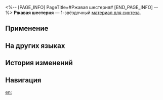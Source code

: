 <%-- [PAGE_INFO]
PageTitle=#Ржавая шестерня#
[END_PAGE_INFO] --%>
{{Предмет Инфобокс
|id          = 180012
|Изображение = Предмет Ржавая шестерня.png
|Тип         = Материал для синтеза
|Инвентарь   = Другие материалы
|Редкость    = 1
|Эффект      = 
|Описание    = Материал для синтеза уровня 1
|Источник1   = [[Отель «Грёзы»: господин Телебрюх из труппы «Кошмарики» и другие противники]]
|Источник2   = [[Разрушаемые предметы на Пенаконии]]
|Источник3   = [[Награды за поручения]]
|Источник4   = [[Фердинанд]]
}}
{{Описание|Сами по себе шестерёнки не являются редкостью, но найти шестерню, соответствующую техническим характеристикам, - дело не из простых. Из-за быстрого развития технологий устаревшие детали массово выбрасываются.<br /><br />''«Найти шестерню идеальную - задача почти нереальная».''}}
'''Ржавая шестерня''' — 1-звёздочный [[Материалы для синтеза|материал для синтеза]].

==Применение==
{{Используется в создании}}

==На других языках==
{{На других языках
|en   = Rusty Gear
|zhs  = 锈迹齿轮
|zht  = 鏽跡齒輪
|ja   = 錆びた歯車
|ko   = 녹슨 톱니바퀴
|es   = Engranaje oxidado
|fr   = Engrenage rouillé
|ru   = Ржавая шестерня
|th   = Rusty Gear
|vi   = Bánh Răng Rỉ Sét
|de   = Verrostetes Zahnrad
|id   = Rusty Gear
|pt   = Equipamento Enferrujado
}}

==История изменений==
{{История изменений|3.5}}

==Навигация==
{{Материалы синтеза Навбокс}}

[[en:]]